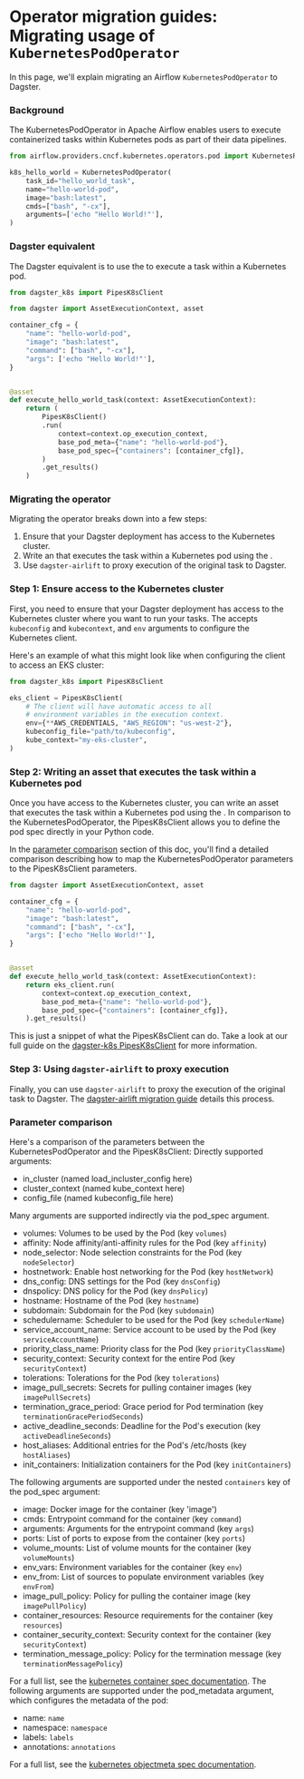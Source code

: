 # Operator migration guides: Migrating usage of `KubernetesPodOperator`

In this page, we'll explain migrating an Airflow `KubernetesPodOperator` to Dagster.

### Background

The KubernetesPodOperator in Apache Airflow enables users to execute containerized tasks within Kubernetes pods as part of their data pipelines.

```python file=/integrations/airlift/operator_migration/kubernetes_pod_operator.py
from airflow.providers.cncf.kubernetes.operators.pod import KubernetesPodOperator

k8s_hello_world = KubernetesPodOperator(
    task_id="hello_world_task",
    name="hello-world-pod",
    image="bash:latest",
    cmds=["bash", "-cx"],
    arguments=['echo "Hello World!"'],
)
```

### Dagster equivalent

The Dagster equivalent is to use the <PyObject object="PipesK8sClient" module="dagster_k8s"/> to execute a task within a Kubernetes pod.

```python file=/integrations/airlift/operator_migration/using_k8s_pipes.py
from dagster_k8s import PipesK8sClient

from dagster import AssetExecutionContext, asset

container_cfg = {
    "name": "hello-world-pod",
    "image": "bash:latest",
    "command": ["bash", "-cx"],
    "args": ['echo "Hello World!"'],
}


@asset
def execute_hello_world_task(context: AssetExecutionContext):
    return (
        PipesK8sClient()
        .run(
            context=context.op_execution_context,
            base_pod_meta={"name": "hello-world-pod"},
            base_pod_spec={"containers": [container_cfg]},
        )
        .get_results()
    )
```

### Migrating the operator

Migrating the operator breaks down into a few steps:

1. Ensure that your Dagster deployment has access to the Kubernetes cluster.
2. Write an <PyObject object="asset" module="dagster"/> that executes the task within a Kubernetes pod using the <PyObject object="PipesK8sClient" module="dagster_k8s"/>.
3. Use `dagster-airlift` to proxy execution of the original task to Dagster.

### Step 1: Ensure access to the Kubernetes cluster

First, you need to ensure that your Dagster deployment has access to the Kubernetes cluster where you want to run your tasks. The <PyObject object="PipesK8sClient" module="dagster_k8s"/> accepts `kubeconfig` and `kubecontext`, and `env` arguments to configure the Kubernetes client.

Here's an example of what this might look like when configuring the client to access an EKS cluster:

```python file=/integrations/airlift/operator_migration/k8s_eks_fake_example.py startafter=start_client endbefore=end_client
from dagster_k8s import PipesK8sClient

eks_client = PipesK8sClient(
    # The client will have automatic access to all
    # environment variables in the execution context.
    env={**AWS_CREDENTIALS, "AWS_REGION": "us-west-2"},
    kubeconfig_file="path/to/kubeconfig",
    kube_context="my-eks-cluster",
)
```

### Step 2: Writing an asset that executes the task within a Kubernetes pod

Once you have access to the Kubernetes cluster, you can write an asset that executes the task within a Kubernetes pod using the <PyObject object="PipesK8sClient" module="dagster_k8s"/>. In comparison to the KubernetesPodOperator, the PipesK8sClient allows you to define the pod spec directly in your Python code.

In the [parameter comparison](/integrations/airlift/operator-migration/kubernetes-pod-operator#parameter-comparison) section of this doc, you'll find a detailed comparison describing how to map the KubernetesPodOperator parameters to the PipesK8sClient parameters.

```python file=/integrations/airlift/operator_migration/k8s_eks_fake_example.py startafter=start_asset endbefore=end_asset
from dagster import AssetExecutionContext, asset

container_cfg = {
    "name": "hello-world-pod",
    "image": "bash:latest",
    "command": ["bash", "-cx"],
    "args": ['echo "Hello World!"'],
}


@asset
def execute_hello_world_task(context: AssetExecutionContext):
    return eks_client.run(
        context=context.op_execution_context,
        base_pod_meta={"name": "hello-world-pod"},
        base_pod_spec={"containers": [container_cfg]},
    ).get_results()
```

This is just a snippet of what the PipesK8sClient can do. Take a look at our full guide on the [dagster-k8s PipesK8sClient](/concepts/dagster-pipes/kubernetes) for more information.

### Step 3: Using `dagster-airlift` to proxy execution

Finally, you can use `dagster-airlift` to proxy the execution of the original task to Dagster. The [dagster-airlift migration guide](/integrations/airlift/tutorial/overview) details this process.

### Parameter comparison

Here's a comparison of the parameters between the KubernetesPodOperator and the PipesK8sClient: Directly supported arguments:

- in_cluster (named load_incluster_config here)
- cluster_context (named kube_context here)
- config_file (named kubeconfig_file here)

Many arguments are supported indirectly via the pod_spec argument.

- volumes: Volumes to be used by the Pod (key `volumes`)
- affinity: Node affinity/anti-affinity rules for the Pod (key `affinity`)
- node_selector: Node selection constraints for the Pod (key `nodeSelector`)
- hostnetwork: Enable host networking for the Pod (key `hostNetwork`)
- dns_config: DNS settings for the Pod (key `dnsConfig`)
- dnspolicy: DNS policy for the Pod (key `dnsPolicy`)
- hostname: Hostname of the Pod (key `hostname`)
- subdomain: Subdomain for the Pod (key `subdomain`)
- schedulername: Scheduler to be used for the Pod (key `schedulerName`)
- service_account_name: Service account to be used by the Pod (key `serviceAccountName`)
- priority_class_name: Priority class for the Pod (key `priorityClassName`)
- security_context: Security context for the entire Pod (key `securityContext`)
- tolerations: Tolerations for the Pod (key `tolerations`)
- image_pull_secrets: Secrets for pulling container images (key `imagePullSecrets`)
- termination_grace_period: Grace period for Pod termination (key `terminationGracePeriodSeconds`)
- active_deadline_seconds: Deadline for the Pod's execution (key `activeDeadlineSeconds`)
- host_aliases: Additional entries for the Pod's /etc/hosts (key `hostAliases`)
- init_containers: Initialization containers for the Pod (key `initContainers`)

The following arguments are supported under the nested `containers` key of the pod_spec argument:

- image: Docker image for the container (key 'image')
- cmds: Entrypoint command for the container (key `command`)
- arguments: Arguments for the entrypoint command (key `args`)
- ports: List of ports to expose from the container (key `ports`)
- volume_mounts: List of volume mounts for the container (key `volumeMounts`)
- env_vars: Environment variables for the container (key `env`)
- env_from: List of sources to populate environment variables (key `envFrom`)
- image_pull_policy: Policy for pulling the container image (key `imagePullPolicy`)
- container_resources: Resource requirements for the container (key `resources`)
- container_security_context: Security context for the container (key `securityContext`)
- termination_message_policy: Policy for the termination message (key `terminationMessagePolicy`)

For a full list, see the [kubernetes container spec documentation](https://kubernetes.io/docs/reference/generated/kubernetes-api/v1.26/#container-v1-core). The following arguments are supported under the pod_metadata argument, which configures the metadata of the pod:

- name: `name`
- namespace: `namespace`
- labels: `labels`
- annotations: `annotations`

For a full list, see the [kubernetes objectmeta spec documentation](https://kubernetes.io/docs/reference/generated/kubernetes-api/v1.26/#objectmeta-v1-meta).

